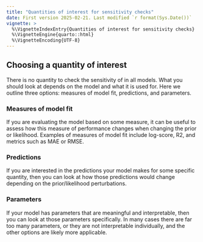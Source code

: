 ```yaml
---
title: "Quantities of interest for sensitivity checks"
date: First version 2025-02-21. Last modified `r format(Sys.Date())`
vignette: >
  %\VignetteIndexEntry{Quantities of interest for sensitivity checks}
  %\VignetteEngine{quarto::html}
  %\VignetteEncoding{UTF-8}
---
```


## Choosing a quantity of interest

There is no quantity to check the sensitivity of in all models. What
you should look at depends on the model and what it is used for. Here
we outline three options: measures of model fit, predictions, and
parameters.

### Measures of model fit

If you are evaluating the model based on some measure, it can be
useful to assess how this measure of performance changes when changing
the prior or likelihood. Examples of measures of model fit include
log-score, R2, and metrics such as MAE or RMSE.

### Predictions

If you are interested in the predictions your model makes for some
specific quantity, then you can look at how those predictions would
change depending on the prior/likelihood perturbations.

### Parameters

If your model has parameters that are meaningful and interpretable,
then you can look at those parameters specifically. In many cases
there are far too many parameters, or they are not interpretable
individually, and the other options are likely more applicable.
